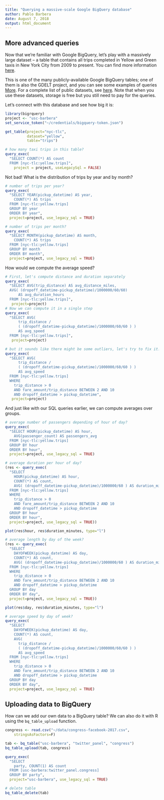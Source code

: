 ```yaml
---
title: "Querying a massive-scale Google BigQuery database"
author: Pablo Barbera
date: August 7, 2018
output: html_document
---
```


## More advanced queries

Now that we're familiar with Google BigQuery, let's play with a massively large dataset -- a table that contains all trips completed in Yellow and Green taxis in New York City from 2009 to present. You can find more information [here](https://cloud.google.com/bigquery/public-data/nyc-tlc-trips). 

This is one of the many publicly-available Google BigQuery tables; one of them is also the GDELT project, and you can see some examples of queries [More](http://blog.gdeltproject.org/google-bigquery-gkg-2-0-sample-queries/). For a complete list of public datasets, see [here](https://cloud.google.com/bigquery/public-data/). Note that when you use these datasets, storage is free but you still need to pay for the queries.

Let's connect with this database and see how big it is:

```r
library(bigrquery)
project <- "usc-barbera"
set_service_token("~/credentials/bigquery-token.json")

get_table(project="nyc-tlc",
          dataset="yellow",
          table="trips")

# how many taxi trips in this table?
query_exec(
  "SELECT COUNT(*) AS count
  FROM [nyc-tlc:yellow.trips]",
	project = project, useLegacySql = FALSE)
```

Not bad! What is the distribution of trips by year and by month?

```r
# number of trips per year?
query_exec(
  "SELECT YEAR(pickup_datetime) AS year, 
    COUNT(*) AS trips
  FROM [nyc-tlc:yellow.trips]
  GROUP BY year
  ORDER BY year",
  project=project, use_legacy_sql = TRUE)

# number of trips per month?
query_exec(
  "SELECT MONTH(pickup_datetime) AS month, 
    COUNT(*) AS trips
  FROM [nyc-tlc:yellow.trips]
  GROUP BY month
  ORDER BY month",
  project=project, use_legacy_sql = TRUE)
```

How would we compute the average speed?

```r
# First, let's compute distance and duration separately
query_exec(
  "SELECT AVG(trip_distance) AS avg_distance_miles,
  AVG( (dropoff_datetime-pickup_datetime)/1000000/60/60) 
      AS avg_duration_hours
  FROM [nyc-tlc:yellow.trips]",
   project=project)
# Now we can compute it in a single step
query_exec(
  "SELECT AVG(
      trip_distance / 
      ( (dropoff_datetime-pickup_datetime)/1000000/60/60 ) ) 
      AS avg_speed
  FROM [nyc-tlc:yellow.trips]",
   project=project)

# but it sounds like there might be some outliers, let's try to fix it:
query_exec(
  "SELECT AVG(
      trip_distance / 
      ( (dropoff_datetime-pickup_datetime)/1000000/60/60 ) ) 
      AS avg_speed
  FROM [nyc-tlc:yellow.trips]
  WHERE 
    trip_distance > 0
    AND fare_amount/trip_distance BETWEEN 2 AND 10
    AND dropoff_datetime > pickup_datetime",
   project=project)
```

And just like with our SQL queries earlier, we can compute averages over groups.

```r
# average number of passengers depending of hour of day?
query_exec(
  "SELECT HOUR(pickup_datetime) AS hour, 
    AVG(passenger_count) AS passengers_avg
  FROM [nyc-tlc:yellow.trips]
  GROUP BY hour
  ORDER BY hour",
  project=project, use_legacy_sql = TRUE)

# average duration per hour of day?
(res <- query_exec(
  "SELECT 
    HOUR(pickup_datetime) AS hour,
    COUNT(*) AS count,
    AVG( (dropoff_datetime-pickup_datetime)/1000000/60 ) AS duration_minutes
  FROM [nyc-tlc:yellow.trips]
  WHERE 
    trip_distance > 0
    AND fare_amount/trip_distance BETWEEN 2 AND 10
    AND dropoff_datetime > pickup_datetime
  GROUP BY hour
  ORDER BY hour",
  project=project, use_legacy_sql = TRUE))

plot(res$hour, res$duration_minutes, type="l")

# average length by day of the week?
(res <- query_exec(
  "SELECT 
    DAYOFWEEK(pickup_datetime) AS day,
    COUNT(*) AS count,
    AVG( (dropoff_datetime-pickup_datetime)/1000000/60 ) AS duration_minutes
  FROM [nyc-tlc:yellow.trips]
  WHERE 
    trip_distance > 0
    AND fare_amount/trip_distance BETWEEN 2 AND 10
    AND dropoff_datetime > pickup_datetime
  GROUP BY day
  ORDER BY day",
  project=project, use_legacy_sql = TRUE))

plot(res$day, res$duration_minutes, type="l")

# average speed by day of week?
query_exec(
  "SELECT 
    DAYOFWEEK(pickup_datetime) AS day,
    COUNT(*) AS count,
    AVG(
      trip_distance / 
      ( (dropoff_datetime-pickup_datetime)/1000000/60/60 ) ) 
      AS avg_speed
  FROM [nyc-tlc:yellow.trips]
  WHERE 
    trip_distance > 0
    AND fare_amount/trip_distance BETWEEN 2 AND 10
    AND dropoff_datetime > pickup_datetime
  GROUP BY day
  ORDER BY day",
  project=project, use_legacy_sql = TRUE)

```


## Uploading data to BigQuery

How can we add our own data to a BigQuery table? We can also do it with R using the `bq_table_upload` function.

```r
congress <- read.csv("~/data/congress-facebook-2017.csv",
	stringsAsFactors=F)

tab <- bq_table("usc-barbera", "twitter_panel", "congress")
bq_table_upload(tab, congress)

query_exec(
  "SELECT 
    party, COUNT(1) AS count
  FROM [usc-barbera:twitter_panel.congress]
  GROUP BY party",
  project="usc-barbera", use_legacy_sql = TRUE)

# delete table
bq_table_delete(tab)

```

